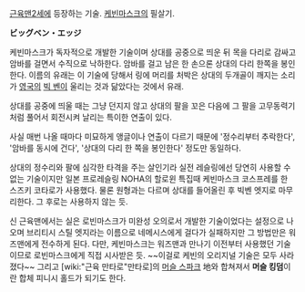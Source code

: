 [[근육맨2세]]에 등장하는 기술. [[케빈마스크]]의 필살기.

'''ビッグベン・エッジ'''

케빈마스크가 독자적으로 개발한 기술이며 상대를 공중으로 띄운 뒤  목을 다리로 감싸고 암바를 걸면서 수직으로 낙하한다. 암바를 걸고 남은 한 손으론 상대의 다리 한쪽을 봉인한다. 이름의 유래는 이 기술에 당해서 링에 머리를 처박은 상대의 두개골이 깨지는 소리가 [[영국]]의 [[빅 벤]]이 울리는 것과 닮았다는 것에서 유래.

상대를 공중에 띄울 때는 그냥 던지지 않고 상대의 팔을 꼬은 다음에 그 팔을 고무동력기처럼 풀어서 회전시켜 날리는 특이한 연출이 있다.

사실 매번 나올 때마다 미묘하게 앵글이나 연출이 다르기 때문에 '정수리부터 추락한다', '암바를 동시에 건다', '상대의 다리 한 쪽을 봉인한다' 정도만 동일하다.


상대의 정수리와 팔에 심각한 타격을 주는 살인기라 실전 레슬링에선 당연히 사용할 수 없는 기술이지만 일본 프로레슬링 NOHA의 할로윈 특집때 케빈마스크 코스프레를 한 스즈키 코타로가 사용했다. 물론 원형과는 다르며 상대를 들어올린 후 빅벤 엣지로 마무리한다. 그 후로는 사용하지 않는 듯.

신 근육맨에서는 실은 로빈마스크가 미완성 오의로서 개발한 기술이었다는 설정으로 나오며 브리티시 스틸 엣지라는 이름으로 네메시스에게 걸다가 실패하지만 그 방법만은 워즈맨에게 전수하게 된다. 다만, 케빈마스크는 워즈맨과 만나기 이전부터 사용했던 기술이므로 로빈마스크에게 직접 시사받은 듯. ~~이걸로 케빈의 오리지널 기술은 모두 사라졌다~~ 그리고 [wiki:"근육 만타로"만타로]의 [[머슬 스파크]] 地와 합쳐져서 '''머슬 킹덤'''이란 합체 피니시 홀드가 되기도 한다.
